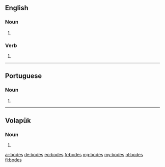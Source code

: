 ==English==

===Noun===
{{head|en|plural}}

# {{plural of|bode|lang=en}}

===Verb===
{{head|en}}

# {{en-third-person singular of|bode}}

----

==Portuguese==

===Noun===
{{head|pt|plural}} {{g|m}}

# {{plural of|bode|lang=pt}}

----

==Volapük==

===Noun===
{{head|vo|noun form}}

# {{dative plural of|bod|lang=vo}}

[[ar:bodes]]
[[de:bodes]]
[[eo:bodes]]
[[fr:bodes]]
[[mg:bodes]]
[[my:bodes]]
[[nl:bodes]]
[[fi:bodes]]